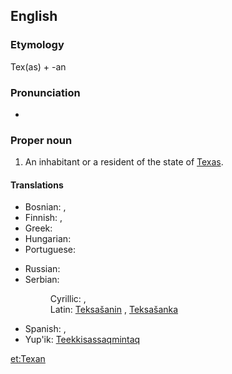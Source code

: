 ==English==

===Etymology===
Tex(as) + -an

===Pronunciation===
* {{rhymes|ɛksən}}

===Proper noun===
{{en-proper noun|Texans}}

# An inhabitant or a resident of the state of [[Texas]].

====Translations====
{{trans-top|an inhabitant or a resident of the state of Texas}}
* Bosnian: {{t|bs|Teksašanin|m}}, {{t|bs|Teksašanka|f}}
* Finnish: {{t-|fi|teksasilainen}}, {{t-|fi|texasilainen}}
* Greek: {{t|el|τεξανός|tr=texanós|m}}
* Hungarian: {{t|hu|texasi}}
* Portuguese: {{t-|pt|texano|m}}
{{trans-mid}}
* Russian: {{t|ru|техасец|tr=texásets|m}}
* Serbian:
*: Cyrillic: {{t|sr|Тексашанин|m}}, {{t|sr|Тексашанка|f}}
*: Latin: [[Teksašanin#Serbian|Teksašanin]] {{m}}, [[Teksašanka#Serbian|Teksašanka]] {{f}}
* Spanish: {{t|es|texano|m}}, {{t|ru|tejano|m}}
* Yup'ik: [[Teekkisassaqmintaq]]
{{trans-bottom}}

[[et:Texan]]